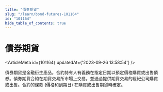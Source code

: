 ```yaml
---
title: "債券期貨"
slug: "/learn/bond-futures-101164"
id: "101164"
hide_table_of_contents: true
---
```



# 債券期貨

<ArticleMeta id={101164} updatedAt={'2023-09-26 13:58:54'} />
<div className='border-solid border-b border-t-0 my-4 border-[var(--ifm-color-gray-300)]' />

債券期貨是金融衍生產品，合約持有人有義務在指定日期以預定價格購買或出售債券。債券期貨合約在期貨交易所市場上交易，並通過提供期貨交易的經紀公司購買或出售。合約的條款 (價格和到期日) 在購買或出售期貨時確定。
